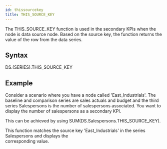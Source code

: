 ```yaml
---
id: thissourcekey
title: THIS_SOURCE_KEY
---
```

The THIS_SOURCE_KEY function is used in the secondary KPIs when the node is data source node. 
Based on the source key, the function returns the value of the row from the data series. 

## Syntax

DS.(SERIES).THIS_SOURCE_KEY

## Example
Consider a scenario where you have a node called 'East_Industrials'. The baseline and comparison series 
are sales actuals and budget and the third series Salespersons is the number of salespersons associated. You want to
display the number of salespersons as a secondary KPI.

This can be achieved by using SUM(DS.Salespersons.THIS_SOURCE_KEY).

This function matches the source key 'East_Industrials' in the series Salespersons and displays the  
corresponding value.


